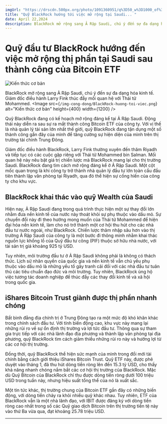 ```yaml
---
imgUrl: "https://drscdn.500px.org/photo/1091360951/q%3D50_w%3D1000_of%3D1/v2?sig=77f5513dfeef25121cebd9113e3dc02fe81ad145a7f2f418003e90668ffd22e1"
title: "Quỹ BlackRock hướng tới việc mở rộng tại Saudi... "
date: April 22,2024
description: BlackRock mở rộng sang Ả Rập Saudi, chú ý đến sự đa dạng hóa kinh tế. Giám đốc điều hành Larry Fink thúc đẩy mối quan hệ với Thái tử...
---
```


# Quỹ đầu tư BlackRock hướng đến việc mở rộng thị phần tại Saudi sau thành công của Bitcoin ETF

<ProfileAuthorBlackRock/>
<Image
  src={`/img-banner/banner-12.jpg`}
  alt="Kiến thức cơ bản"
  height={400}
  width={1200}
/>

BlackRock mở rộng sang Ả Rập Saudi, chú ý đến sự đa dạng hóa kinh tế. Giám đốc điều hành Larry Fink thúc đẩy mối quan hệ với Thái tử Mohammed.
<Image
  src={`/img-cong-dong/BlackRock-huong-toi-viec.png`}
  alt="Kiến thức cơ bản"
  height={400}
  width={1200}
/>


Quỹ BlackRock đang có kế hoạch mở rộng đáng kể tại Ả Rập Saudi. Động thái này diễn ra sau sự ra mắt thành công Bitcoin ETF của công ty. Với vị thế là nhà quản lý tài sản lớn nhất thế giới, quỹ BlackRock đang tận dụng một số thành công gần đây của mình để tăng cường sự hiện diện của mình trên thị trường tài chính Trung Đông.

Giám đốc điều hành BlackRock, Larry Fink thường xuyên đến thăm Riyadh và tiếp tục có các cuộc gặp riêng với Thái tử Mohammed bin Salman.  Mối quan hệ này nêu bật giá trị chiến lược mà BlackRock mang lại cho thị trường Saudi. BlackRock đang tìm cách mở rộng đáng kể ở Ả Rập Saudi. Một cột mốc quan trọng là khi công ty trở thành nhà quản lý đầu tư lớn toàn cầu đầu tiên thành lập văn phòng tại Riyadh, qua đó thể hiện sự cống hiến của công ty cho khu vực.

## BlackRock khai thác vào quỹ Wealth của Saudi

Hiện nay, Ả Rập Saudi đang trong quá trình thực hiện một sự thay đổi lớn nhằm đưa nền kinh tế của nước này thoát khỏi sự phụ thuộc vào dầu mỏ. Sự chuyển đổi này đi theo hướng mong muốn của Thái tử Mohammed để hiện đại hóa nền kinh tế, làm cho nó trở thành một cơ hội thu hút cho các nhà đầu tư nước ngoài, như BlackRock. Chiến lược thâm nhập sâu hơn vào thị trường Ả Rập Saudi của công ty là một bước đi thông minh nhằm khai thác nguồn lực khổng lồ của Quỹ đầu tư công (PIF) thuộc sở hữu nhà nước, với tài sản trị giá khoảng 925 tỷ USD.

Tuy nhiên, môi trường đầu tư ở Ả Rập Saudi không phải là không có thách thức.  Lịch sử nhân quyền của quốc gia và nền kinh tế vẫn chủ yếu phụ thuộc vào dầu mỏ là những yếu tố gây tranh cãi đối với các nhà đầu tư tuân thủ các tiêu chuẩn đạo đức và môi trường. Tuy nhiên, BlackRock ủng hộ việc tương tác doanh nghiệp để thúc đẩy các thay đổi kinh tế và xã hội trong quốc gia.

## iShares Bitcoin Trust giành được thị phần nhanh chóng

Bất bình đẳng địa chính trị ở Trung Đông tạo ra một mức độ khó khăn khác trong chính sách đầu tư. Với tính biến động cao, khu vực này mang lại những rủi ro về sự ổn định thị trường và lợi tức đầu tư. Thông qua sự tham gia trực tiếp với các nhà lãnh đạo địa phương và thành lập văn phòng tại địa phương, quỹ BlackRock tìm cách giảm thiểu những rủi ro này và hưởng lợi từ các cơ hội thị trường.

Đồng thời, quỹ BlackRock thể hiện sức mạnh của mình trong đổi mới tài chính bằng cách giới thiệu iShares Bitcoin Trust. Quỹ ETF này, được phê duyệt vào tháng 1, đã thu hút dòng tiền ròng lên đến 15.3 tỷ USD, cho thấy khả năng nhanh chóng nắm bắt các cơ hội thị trường của BlackRock. Mặc dù Quỹ Bitcoin của BlackRock chỉ thu được dòng tiền ròng dưới 100 triệu USD trong tuần này, nhưng hiệu suất tổng thể của nó là xuất sắc. 

Một tin tức khác, thị trường chung của Bitcoin ETF gần đây có những biến động, với dòng tiền chảy ra khỏi nhiều quỹ khác nhau. Tuy nhiên, ETF của BlackRock vẫn là một nhà lãnh đạo, với IBIT được đăng ký với dòng tiền ròng cao nhất trong số các Quỹ giao dịch Bitcoin trên thị trường tiền tệ này vào thứ Ba vừa qua, đạt khoảng 25.78 triệu USD. 


---
